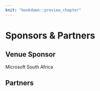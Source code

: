 ```yaml
---
knit: "bookdown::preview_chapter"
---
```

  
# Sponsors & Partners

## Venue Sponsor
Microsoft South Africa

## Partners
